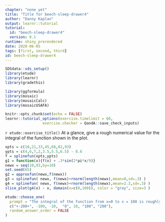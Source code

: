 ```yaml
---
chapter: "none yet"
title: "Title for beech-sleep-drawer4"
author: "Danny Kaplan"
output: learnr::tutorial
tutorial:
  id: "beech-sleep-drawer4"
  version: 0.1
runtime: shiny_prerendered
date: 2020-06-05 
tags: [first, second, third]
id: beech-sleep-drawer4
---
```


```r
SDSdata::sds_setup()
library(etude)
library(learnr)
library(gradethis)

library(ggformula)
library(mosaic)
library(mosaicCalc)
library(mosaicUSAFA)

knitr::opts_chunk$set(echo = FALSE)
learnr::tutorial_options(exercise.timelimit = 60, 
                 exercise.checker = QandA::save_check_inputs)
```


`r etude::exercise_title()` At a glance, give a rough numerical value for the integral of the function shown in the plot.

```r
xpts = c(10,21,33,45,68,82,93)
ypts = c(4,6,7,2,3.5,5.5,6.5) - 8.6
f = splinefun(xpts,ypts)
g1 = function(x){f(x) + .3*sin(2*pi*x/9)}
newx = seq(10,93,by=10)
set.seed(65)
g2 = approxfun(newx,f(newx))
g3 = splinefun( newx, f(newx)+rnorm(length(newx),mean=0,sd=.3) )
g4 = splinefun( newx, f(newx)+rnorm(length(newx),mean=2.3,sd=.3) )
slice_plot(g4(x) ~ x, domain(x=c(0,100)), color = "gray", size=3 ) 
```

```r
etude::choose_one(
  prompt = "The integral of the function from x=0 to x = 100 is roughly ...",
  c("+-200+", -100, -10,  "0", 10, "100", "200"),
  random_answer_order = FALSE
)
```


